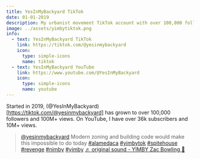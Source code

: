 ---
title: YesInMyBackyard TikTok
date: 01-01-2019
description: My urbanist movement TikTok account with over 100,000 followers.
image: ../assets/yimbytiktok.png
info:
  - text: YesInMyBackyard TikTok
    link: https://tiktok.com/@yesinmybackyard
    icon:
      type: simple-icons
      name: tiktok
  - text: YesInMyBackyard YouTube
    link: https://www.youtube.com/@YesInMyBackyard
    icon:
      type: simple-icons
      name: youtube
---

Started in 2019, (@YesInMyBackyard)[https://tiktok.com/@yesinmybackyard] has grown to over 100,000 followers and 100M+ views. On YouTube, I have over 36k subscribers and 10M+ views.

<blockquote class="tiktok-embed" cite="https://www.tiktok.com/@yesinmybackyard/video/7099873810387569963" data-video-id="7099873810387569963" style="max-width: 605px;min-width: 325px;" > <section> <a target="_blank" title="@yesinmybackyard" href="https://www.tiktok.com/@yesinmybackyard?refer=embed">@yesinmybackyard</a> Modern zoning and building code would make this impossible to do today <a title="alamedaca" target="_blank" href="https://www.tiktok.com/tag/alamedaca?refer=embed">#alamedaca</a> <a title="yimbytok" target="_blank" href="https://www.tiktok.com/tag/yimbytok?refer=embed">#yimbytok</a> <a title="spitehouse" target="_blank" href="https://www.tiktok.com/tag/spitehouse?refer=embed">#spitehouse</a> <a title="revenge" target="_blank" href="https://www.tiktok.com/tag/revenge?refer=embed">#revenge</a> <a title="nimby" target="_blank" href="https://www.tiktok.com/tag/nimby?refer=embed">#nimby</a> <a title="yimby" target="_blank" href="https://www.tiktok.com/tag/yimby?refer=embed">#yimby</a> <a target="_blank" title="♬ original sound - YIMBY Zac Bowling 🥑" href="https://www.tiktok.com/music/original-sound-7099873767928662830?refer=embed">♬ original sound - YIMBY Zac Bowling 🥑</a> </section> </blockquote> <script async src="https://www.tiktok.com/embed.js"></script>


